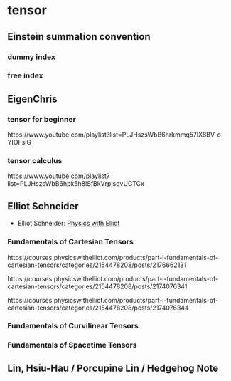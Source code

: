 # tensor

## Einstein summation convention

### dummy index

### free index

## EigenChris

### tensor for beginner

https://www.youtube.com/playlist?list=PLJHszsWbB6hrkmmq57lX8BV-o-YIOFsiG

### tensor calculus

https://www.youtube.com/playlist?list=PLJHszsWbB6hpk5h8lSfBkVrpjsqvUGTCx

## Elliot Schneider

- Elliot Schneider: [Physics with Elliot](https://www.youtube.com/@PhysicswithElliot/playlists)

### Fundamentals of Cartesian Tensors

https://courses.physicswithelliot.com/products/part-i-fundamentals-of-cartesian-tensors/categories/2154478208/posts/2176662131

https://courses.physicswithelliot.com/products/part-i-fundamentals-of-cartesian-tensors/categories/2154478208/posts/2174076341

https://courses.physicswithelliot.com/products/part-i-fundamentals-of-cartesian-tensors/categories/2154478208/posts/2174076344

### Fundamentals of Curvilinear Tensors

### Fundamentals of Spacetime Tensors

## Lin, Hsiu-Hau / Porcupine Lin / Hedgehog Note